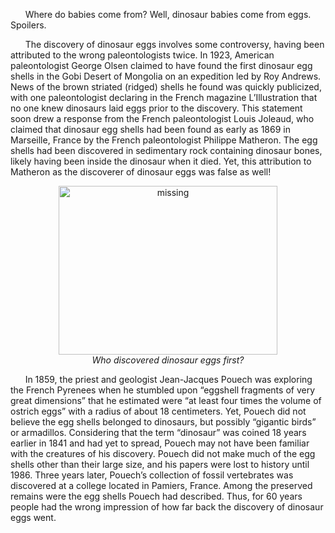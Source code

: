 &nbsp;&nbsp;&nbsp;&nbsp;&nbsp; Where do babies come from? Well, dinosaur babies come from eggs. Spoilers.

&nbsp;&nbsp;&nbsp;&nbsp;&nbsp; The discovery of dinosaur eggs involves some controversy, having been attributed to the wrong paleontologists twice. In 1923, American paleontologist George Olsen claimed to have found the first dinosaur egg shells in the Gobi Desert of Mongolia on an expedition led by Roy Andrews. News of the brown striated (ridged) shells he found was quickly publicized, with one paleontologist declaring in the French magazine L’Illustration that no one knew dinosaurs laid eggs prior to the discovery. This statement soon drew a response from the French paleontologist Louis Joleaud, who claimed that dinosaur egg shells had been found as early as 1869 in Marseille, France by the French paleontologist Philippe Matheron. The egg shells had been discovered in sedimentary rock containing dinosaur bones, likely having been inside the dinosaur when it died. Yet, this attribution to Matheron as the discoverer of dinosaur eggs was false as well!

<center>
<figure>
  <img src="http://images.nationalgeographic.com/wpf/media-live/photos/000/009/cache/dinosaur-eggs_924_990x742.jpg" alt="missing" width="350" height="270">
  <figcaption><i> Who discovered dinosaur eggs first? </i></figcaption>
</figure>
</center>

&nbsp;&nbsp;&nbsp;&nbsp;&nbsp; In 1859, the priest and geologist Jean-Jacques Pouech was exploring the French Pyrenees when he stumbled upon “eggshell fragments of very great dimensions” that he estimated were “at least four times the volume of ostrich eggs” with a radius of about 18 centimeters. Yet, Pouech did not believe the egg shells belonged to dinosaurs, but possibly “gigantic birds” or armadillos. Considering that the term “dinosaur” was coined 18 years earlier in 1841 and had yet to spread, Pouech may not have been familiar with the creatures of his discovery. Pouech did not make much of the egg shells other than their large size, and his papers were lost to history until 1986. Three years later, Pouech’s collection of fossil vertebrates was discovered at a college located in Pamiers, France. Among the preserved remains were the egg shells Pouech had described. Thus, for 60 years people had the wrong impression of how far back the discovery of dinosaur eggs went.
